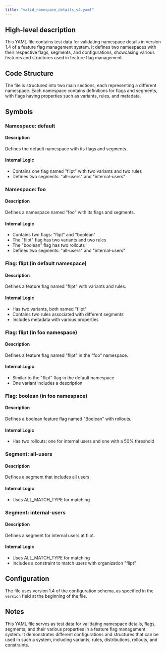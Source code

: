 ```yaml
---
title: "valid_namespace_details_v4.yaml"
---
```


## High-level description
This YAML file contains test data for validating namespace details in version 1.4 of a feature flag management system. It defines two namespaces with their respective flags, segments, and configurations, showcasing various features and structures used in feature flag management.

## Code Structure
The file is structured into two main sections, each representing a different namespace. Each namespace contains definitions for flags and segments, with flags having properties such as variants, rules, and metadata.

## Symbols

### Namespace: default
#### Description
Defines the default namespace with its flags and segments.

#### Internal Logic
- Contains one flag named "flipt" with two variants and two rules
- Defines two segments: "all-users" and "internal-users"

### Namespace: foo
#### Description
Defines a namespace named "foo" with its flags and segments.

#### Internal Logic
- Contains two flags: "flipt" and "boolean"
- The "flipt" flag has two variants and two rules
- The "boolean" flag has two rollouts
- Defines two segments: "all-users" and "internal-users"

### Flag: flipt (in default namespace)
#### Description
Defines a feature flag named "flipt" with variants and rules.

#### Internal Logic
- Has two variants, both named "flipt"
- Contains two rules associated with different segments
- Includes metadata with various properties

### Flag: flipt (in foo namespace)
#### Description
Defines a feature flag named "flipt" in the "foo" namespace.

#### Internal Logic
- Similar to the "flipt" flag in the default namespace
- One variant includes a description

### Flag: boolean (in foo namespace)
#### Description
Defines a boolean feature flag named "Boolean" with rollouts.

#### Internal Logic
- Has two rollouts: one for internal users and one with a 50% threshold

### Segment: all-users
#### Description
Defines a segment that includes all users.

#### Internal Logic
- Uses ALL_MATCH_TYPE for matching

### Segment: internal-users
#### Description
Defines a segment for internal users at flipt.

#### Internal Logic
- Uses ALL_MATCH_TYPE for matching
- Includes a constraint to match users with organization "flipt"

## Configuration
The file uses version 1.4 of the configuration schema, as specified in the `version` field at the beginning of the file.

## Notes
This YAML file serves as test data for validating namespace details, flags, segments, and their various properties in a feature flag management system. It demonstrates different configurations and structures that can be used in such a system, including variants, rules, distributions, rollouts, and constraints.